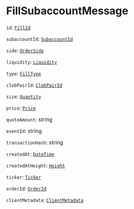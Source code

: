 
# FillSubaccountMessage

`id`: [`FillId`]

`subaccountId`: [`SubaccountId`]

`side`: [`OrderSide`]

`liquidity`: [`Liquidity`]

`type`: [`FillType`]

`clobPairId`: [`ClobPairId`]

`size`: [`Quantity`]

`price`: [`Price`]

`quoteAmount`: string

`eventId`: string

`transactionHash`: string

`createdAt`: [`DateTime`]

`createdAtHeight`: [`Height`]

`ticker`: [`Ticker`]

`orderId`: [`OrderId`] <Opt/>

`clientMetadata`: [`ClientMetadata`] <Opt/>

[`FillId`]: /types/fill_id
[`SubaccountId`]: /types/subaccount_id
[`OrderSide`]: /types/order_side
[`Liquidity`]: /types/liquidity
[`FillType`]: /types/fill_type
[`ClobPairId`]: /types/clob_pair_id
[`DateTime`]: /types/date_time
[`Height`]: /types/height
[`Quantity`]: /types/quantity
[`Ticker`]: /types/ticker
[`Price`]: /types/price
[`OrderId`]: /types/order_id
[`ClientMetadata`]: /types/client_metadata
